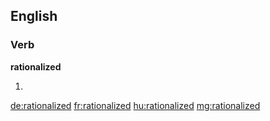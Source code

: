 ==English==

===Verb===
'''rationalized'''

# {{past of|[[rationalize]]}}

[[de:rationalized]]
[[fr:rationalized]]
[[hu:rationalized]]
[[mg:rationalized]]
